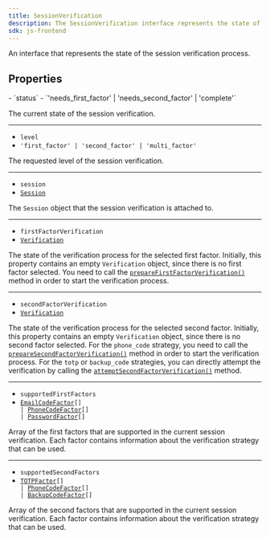 ```yaml
---
title: SessionVerification
description: The SessionVerification interface represents the state of a session reverification process.
sdk: js-frontend
---
```


An interface that represents the state of the session verification process.

## Properties

<Properties>
  - `status`
  - `'needs_first_factor' | 'needs_second_factor' | 'complete'`

  The current state of the session verification.

  ---

  - `level`
  - `'first_factor' | 'second_factor' | 'multi_factor'`

  The requested level of the session verification.

  ---

  - `session`
  - [`Session`](/docs/reference/javascript/session)

  The `Session` object that the session verification is attached to.

  ---

  - `firstFactorVerification`
  - [`Verification`](/docs/reference/javascript/types/verification)

  The state of the verification process for the selected first factor. Initially, this property contains an empty `Verification` object, since there is no first factor selected. You need to call the [`prepareFirstFactorVerification()`](/docs/reference/javascript/session#prepare-first-factor-verification) method in order to start the verification process.

  ---

  - `secondFactorVerification`
  - [`Verification`](/docs/reference/javascript/types/verification)

  The state of the verification process for the selected second factor. Initially, this property contains an empty `Verification` object, since there is no second factor selected. For the `phone_code` strategy, you need to call the [`prepareSecondFactorVerification()`](/docs/reference/javascript/session#prepare-second-factor-verification) method in order to start the verification process. For the `totp` or `backup_code` strategies, you can directly attempt the verification by calling the [`attemptSecondFactorVerification()`](/docs/reference/javascript/session#attempt-second-factor-verification) method.

  ---

  - `supportedFirstFactors`
  - <code>[EmailCodeFactor](/docs/reference/javascript/types/sign-in-first-factor#email-code-factor)\[] | [PhoneCodeFactor](/docs/reference/javascript/types/sign-in-first-factor#phone-code-factor)\[] | [PasswordFactor](/docs/reference/javascript/types/sign-in-first-factor#password-factor)\[]</code>

  Array of the first factors that are supported in the current session verification. Each factor contains information about the verification strategy that can be used.

  ---

  - `supportedSecondFactors`
  - <code>[TOTPFactor](/docs/reference/javascript/types/sign-in-second-factor#totp-factor)\[] | [PhoneCodeFactor](/docs/reference/javascript/types/sign-in-first-factor#phone-code-factor)\[] | [BackupCodeFactor](/docs/reference/javascript/types/sign-in-second-factor#backup-code-factor)\[]</code>

  Array of the second factors that are supported in the current session verification. Each factor contains information about the verification strategy that can be used.
</Properties>
